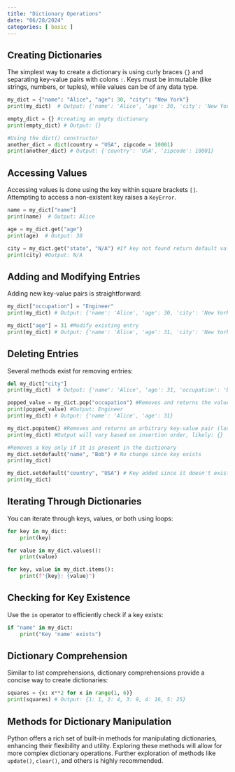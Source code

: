 ```yaml
---
title: "Dictionary Operations"
date: "06/28/2024"
categories: [ basic ]
---
```


## Creating Dictionaries

The simplest way to create a dictionary is using curly braces `{}` and separating key-value pairs with colons `:`. Keys must be immutable (like strings, numbers, or tuples), while values can be of any data type.

```python
my_dict = {"name": "Alice", "age": 30, "city": "New York"}
print(my_dict)  # Output: {'name': 'Alice', 'age': 30, 'city': 'New York'}

empty_dict = {} #creating an empty dictionary
print(empty_dict) # Output: {}

#Using the dict() constructor
another_dict = dict(country = "USA", zipcode = 10001)
print(another_dict) # Output: {'country': 'USA', 'zipcode': 10001}

```


## Accessing Values

Accessing values is done using the key within square brackets `[]`.  Attempting to access a non-existent key raises a `KeyError`.

```python
name = my_dict["name"]
print(name)  # Output: Alice

age = my_dict.get("age")
print(age)  # Output: 30

city = my_dict.get("state", "N/A") #If key not found return default value
print(city) #Output: N/A

```

## Adding and Modifying Entries

Adding new key-value pairs is straightforward:

```python
my_dict["occupation"] = "Engineer"
print(my_dict) # Output: {'name': 'Alice', 'age': 30, 'city': 'New York', 'occupation': 'Engineer'}

my_dict["age"] = 31 #Modify existing entry
print(my_dict) # Output: {'name': 'Alice', 'age': 31, 'city': 'New York', 'occupation': 'Engineer'}
```

## Deleting Entries

Several methods exist for removing entries:

```python
del my_dict["city"]
print(my_dict)  # Output: {'name': 'Alice', 'age': 31, 'occupation': 'Engineer'}

popped_value = my_dict.pop("occupation") #Removes and returns the value associated with the key
print(popped_value) #Output: Engineer
print(my_dict) # Output: {'name': 'Alice', 'age': 31}

my_dict.popitem() #Removes and returns an arbitrary key-value pair (last inserted in CPython)
print(my_dict) #Output will vary based on insertion order, likely: {}

#Removes a key only if it is present in the dictionary
my_dict.setdefault("name", "Bob") # No change since key exists
print(my_dict)

my_dict.setdefault("country", "USA") # Key added since it doesn't exist
print(my_dict)
```


## Iterating Through Dictionaries


You can iterate through keys, values, or both using loops:

```python
for key in my_dict:
    print(key)

for value in my_dict.values():
    print(value)

for key, value in my_dict.items():
    print(f"{key}: {value}")
```

## Checking for Key Existence

Use the `in` operator to efficiently check if a key exists:

```python
if "name" in my_dict:
    print("Key 'name' exists")
```

## Dictionary Comprehension

Similar to list comprehensions, dictionary comprehensions provide a concise way to create dictionaries:


```python
squares = {x: x**2 for x in range(1, 6)}
print(squares) # Output: {1: 1, 2: 4, 3: 9, 4: 16, 5: 25}
```

##  Methods for Dictionary Manipulation


Python offers a rich set of built-in methods for manipulating dictionaries, enhancing their flexibility and utility.  Exploring these methods will allow for more complex dictionary operations.  Further exploration of methods like `update()`, `clear()`, and others is highly recommended.

